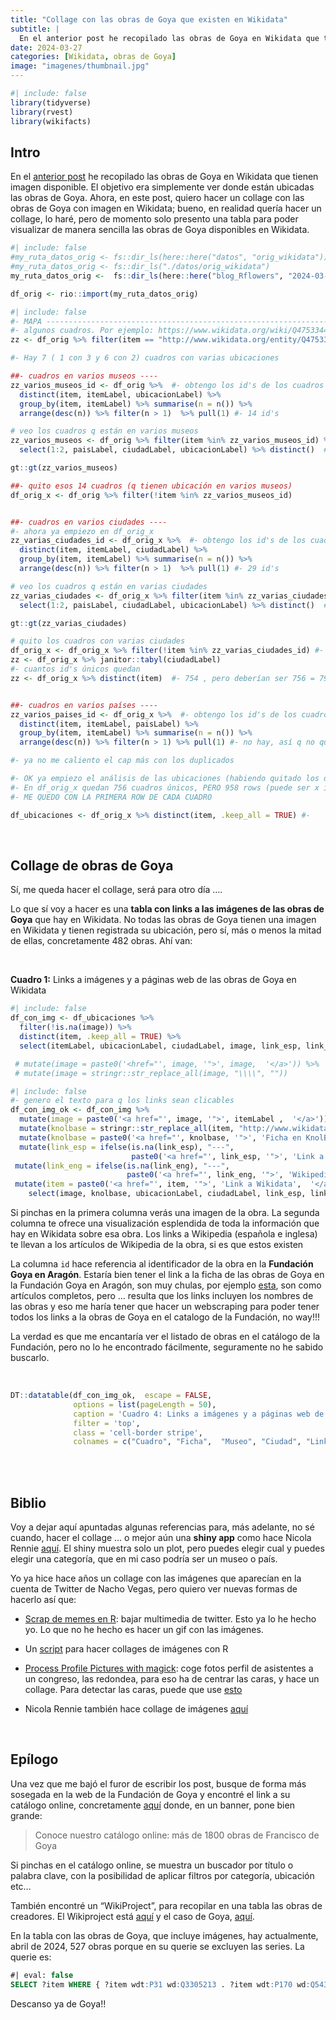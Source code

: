 ```yaml
---
title: "Collage con las obras de Goya que existen en Wikidata"
subtitle: | 
  En el anterior post he recopilado las obras de Goya en Wikidata que tienen imagen disponible. Aquí presento una tabla para poder visualizarlas.
date: 2024-03-27
categories: [Wikidata, obras de Goya]
image: "imagenes/thumbnail.jpg"
---
```



```r
#| include: false
library(tidyverse)
library(rvest)
library(wikifacts) 
```

## Intro

En el [anterior post](../2024-03-25_wikidata-Goya/index.qmd) he recopilado las obras de Goya en Wikidata que tienen imagen disponible. El objetivo era simplemente ver donde están ubicadas las obras de Goya. Ahora, en este post, quiero hacer un collage con las obras de Goya con imagen en Wikidata; bueno, en realidad quería hacer un collage, lo haré, pero de momento solo presento una tabla para poder visualizar de manera sencilla las obras de Goya disponibles en Wikidata.


```r
#| include: false
#my_ruta_datos_orig <- fs::dir_ls(here::here("datos", "orig_wikidata"))
#my_ruta_datos_orig <- fs::dir_ls("./datos/orig_wikidata")
my_ruta_datos_orig <-  fs::dir_ls(here::here("blog_Rflowers", "2024-03-25_wikidata-Goya", "datos", "orig_wikidata"))

df_orig <- rio::import(my_ruta_datos_orig)
```



```r
#| include: false
#- MAPA ------------------------------------------------------------------------
#- algunos cuadros. Por ejemplo: https://www.wikidata.org/wiki/Q47533444  están en 3 ubicaciones  y por tanto, cuando recupero el país salen 3 países
zz <- df_orig %>% filter(item == "http://www.wikidata.org/entity/Q47533444")

#- Hay 7 ( 1 con 3 y 6 con 2) cuadros con varias ubicaciones

##- cuadros en varios museos ----
zz_varios_museos_id <- df_orig %>%  #- obtengo los id's de los cuadros que están en varios museos
  distinct(item, itemLabel, ubicacionLabel) %>% 
  group_by(item, itemLabel) %>% summarise(n = n()) %>% 
  arrange(desc(n)) %>% filter(n > 1)  %>% pull(1) #- 14 id's

# veo los cuadros q están en varios museos
zz_varios_museos <- df_orig %>% filter(item %in% zz_varios_museos_id) %>% 
  select(1:2, paisLabel, ciudadLabel, ubicacionLabel) %>% distinct()  #- 29 registros

gt::gt(zz_varios_museos)

##- quito esos 14 cuadros (q tienen ubicación en varios museos)
df_orig_x <- df_orig %>% filter(!item %in% zz_varios_museos_id)


##- cuadros en varios ciudades ----
#- ahora ya empiezo en df_orig_x
zz_varias_ciudades_id <- df_orig_x %>%  #- obtengo los id's de los cuadros que están en varios ciudades
  distinct(item, itemLabel, ciudadLabel) %>% 
  group_by(item, itemLabel) %>% summarise(n = n()) %>% 
  arrange(desc(n)) %>% filter(n > 1)  %>% pull(1) #- 29 id's

# veo los cuadros q están en varias ciudades
zz_varias_ciudades <- df_orig_x %>% filter(item %in% zz_varias_ciudades_id) %>% 
  select(1:2, paisLabel, ciudadLabel, ubicacionLabel) %>% distinct()  #- 61 registros

gt::gt(zz_varias_ciudades)

# quito los cuadros con varias ciudades
df_orig_x <- df_orig_x %>% filter(!item %in% zz_varias_ciudades_id) #- 958 rows
zz <- df_orig_x %>% janitor::tabyl(ciudadLabel)
#- cuantos id's únicos quedan
zz <- df_orig_x %>% distinct(item)  #- 754 , pero deberían ser 756 = 799 - (14 + 29)


##- cuadros en varios países ----
zz_varios_paises_id <- df_orig_x %>%  #- obtengo los id's de los cuadros que están en varios países
  distinct(item, itemLabel, paisLabel) %>% 
  group_by(item, itemLabel) %>% summarise(n = n()) %>% 
  arrange(desc(n)) %>% filter(n > 1) %>% pull(1) #- no hay, así q no quito nada

#- ya no me caliento el cap más con los duplicados

#- OK ya empiezo el análisis de las ubicaciones (habiendo quitado los duplicados)
#- En df_orig_x quedan 756 cuadros únicos, PERO 958 rows (puede ser x imágenes etc)
#- ME QUEDO CON LA PRIMERA ROW DE CADA CUADRO

df_ubicaciones <- df_orig_x %>% distinct(item, .keep_all = TRUE) #-

```



<br>

## Collage de obras de Goya

Sí, me queda hacer el collage, será para otro día .... 

Lo que sí voy a hacer es una **tabla con links a las imágenes de las obras de Goya** que hay en Wikidata. No todas las obras de Goya tienen una imagen en Wikidata y tienen registrada su ubicación, pero sí, más o menos la mitad de ellas, concretamente 482 obras. Ahí van:  

<br>

**Cuadro 1:** Links a imágenes y a páginas web de las obras de Goya en Wikidata


```r
#| include: false
df_con_img <- df_ubicaciones %>% 
  filter(!is.na(image)) %>% 
  distinct(item, .keep_all = TRUE) %>% 
  select(itemLabel, ubicacionLabel, ciudadLabel, image, link_esp, link_eng, idGoya,  item) 

 # mutate(image = paste0('<href="', image, '">', image,  '</a>')) %>% 
 # mutate(image = stringr::str_replace_all(image, "\\\\", ""))
```


```r
#| include: false
#- genero el texto para q los links sean clicables
df_con_img_ok <- df_con_img %>% 
  mutate(image = paste0('<a href="', image, '">', itemLabel ,  '</a>')) %>% 
  mutate(knolbase = stringr::str_replace_all(item, "http://www.wikidata.org/entity/", "https://ringgaard.com/kb/")) %>%
  mutate(knolbase = paste0('<a href="', knolbase, '">', 'Ficha en KnolBase',  '</a>')) %>%
  mutate(link_esp = ifelse(is.na(link_esp), "---", 
                           paste0('<a href="', link_esp, '">', 'Link a Wikipedia',  '</a>'))) %>%
 mutate(link_eng = ifelse(is.na(link_eng), "---",
                          paste0('<a href="', link_eng, '">', 'Wikipedia inglesa',  '</a>'))) %>%
 mutate(item = paste0('<a href="', item, '">', 'Link a Wikidata',  '</a>')) %>%
    select(image, knolbase, ubicacionLabel, ciudadLabel, link_esp, link_eng, item, idGoya)
```


Si pinchas en la primera columna verás una imagen de la obra. La segunda columna te ofrece una visualización esplendida de toda la información que hay en Wikidata sobre esa obra. Los links a Wikipedia (española e inglesa) te llevan a los artículos de Wikipedia de la obra, si es que estos existen



La columna `id` hace referencia al identificador de la obra en la **Fundación Goya en Aragón**. Estaría bien tener el link a la ficha de las obras de Goya en la Fundación Goya en Aragón, son muy chulas, por ejemplo [esta](https://fundaciongoyaenaragon.es/obra/saturno-devorando-a-un-hijo/660), son como artículos completos, pero ... resulta que los links incluyen los nombres de las obras y eso me haría tener que hacer un webscraping para poder tener todos los links a la obras de Goya en el catalogo de la Fundación, no way!!!

La verdad es que me encantaría ver el listado de obras en el catálogo de la Fundación, pero no lo he encontrado fácilmente, seguramente no he sabido buscarlo.


<br>






```r
DT::datatable(df_con_img_ok,  escape = FALSE,
              options = list(pageLength = 50),
              caption = 'Cuadro 4: Links a imágenes y a páginas web de las obras de Goya en Wikidata',
              filter = 'top',
              class = 'cell-border stripe',
              colnames = c("Cuadro", "Ficha",  "Museo", "Ciudad", "Link a Wikipedia" , "Link a Wiki inglesa", "Link a Wikidata", "id"))
```




<br><br>


## Biblio


Voy a dejar aquí apuntadas algunas referencias para, más adelante, no sé cuando, hacer el collage ... o mejor aún una **shiny app** como hace Nicola Rennie [aquí](https://nrennie.rbind.io/blog/webr-shiny-tidytuesday/?utm_campaign=Data_Elixir&utm_source=Data_Elixir_478). El shiny muestra solo un plot, pero puedes elegir cual y puedes elegir una categoría, que en mi caso podría ser un museo o país.

Yo ya hice hace años un collage con las imágenes que aparecían en la cuenta de Twitter de Nacho Vegas, pero quiero ver nuevas formas de hacerlo así que:

- [Scrap de memes en R](https://juvenalcampos.com/2022/03/10/scrap-de-memes-en-r/): bajar multimedia de twitter. Esto ya lo he hecho yo. Lo que no he hecho es hacer un gif con las imágenes.

- Un [script](https://github.com/z3tt/30DayChartChallenge_Collection2021/blob/main/R/create_collages.R) para hacer collages de imágenes con R

- [Process Profile Pictures with magick](https://www.garrickadenbuie.com/blog/process-profile-picture-magick/): coge fotos perfil de asistentes a un congreso, las redondea, para eso ha de centrar las caras, y hace un collage. Para detectar las caras, puede que use [esto](https://github.com/bnosac/image/tree/master/image.libfacedetection#readme)


- Nicola Rennie también hace collage de imágenes [aquí](https://fosstodon.org/@nrennie/111872614837307022)																									  

<br>

## Epílogo


Una vez que me bajó el furor de escribir los post, busque de forma más sosegada en la web de la Fundación de Goya y encontré el link a su catálogo online, concretamente [aquí](https://fundaciongoyaenaragon.es/) donde, en un banner, pone bien grande:

> Conoce nuestro catálogo online: más de 1800 obras de Francisco de Goya

Si pinchas en el catálogo online, se muestra un buscador por título o palabra clave, con la posibilidad de aplicar filtros por categoría, ubicación etc...


También encontré un "WikiProject", para recopilar en una tabla las obras de creadores. El Wikiproject está [aquí](https://m.wikidata.org/wiki/Wikidata:WikiProject_sum_of_all_paintings/Creator) y el caso de Goya, [aquí](https://m.wikidata.org/wiki/Wikidata:WikiProject_sum_of_all_paintings/Creator/Francisco_de_Goya).

En la tabla con las obras de Goya, que incluye imágenes, hay actualmente, abril de 2024, 527 obras porque en su querie se excluyen las series. La querie es:

```sql
#| eval: false
SELECT ?item WHERE { ?item wdt:P31 wd:Q3305213 . ?item wdt:P170 wd:Q5432 . MINUS { ?item wdt:P31 wd:Q15727816 } }
```

Descanso ya de Goya!! 
